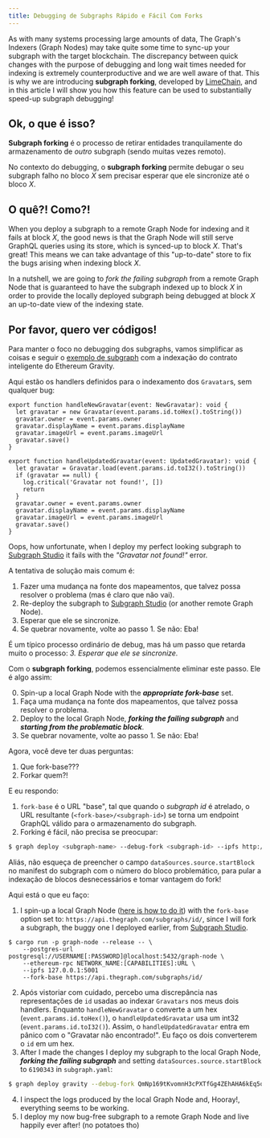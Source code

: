 ```yaml
---
title: Debugging de Subgraphs Rápido e Fácil Com Forks
---
```


As with many systems processing large amounts of data, The Graph's Indexers (Graph Nodes) may take quite some time to sync-up your subgraph with the target blockchain. The discrepancy between quick changes with the purpose of debugging and long wait times needed for indexing is extremely counterproductive and we are well aware of that. This is why we are introducing **subgraph forking**, developed by [LimeChain](https://limechain.tech/), and in this article I will show you how this feature can be used to substantially speed-up subgraph debugging!

## Ok, o que é isso?

**Subgraph forking** é o processo de retirar entidades tranquilamente do armazenamento de _outro_ subgraph (sendo muitas vezes remoto).

No contexto do debugging, o **subgraph forking** permite debugar o seu subgraph falho no bloco _X_ sem precisar esperar que ele sincronize até o bloco _X_.

## O quê?! Como?!

When you deploy a subgraph to a remote Graph Node for indexing and it fails at block _X_, the good news is that the Graph Node will still serve GraphQL queries using its store, which is synced-up to block _X_. That's great! This means we can take advantage of this "up-to-date" store to fix the bugs arising when indexing block _X_.

In a nutshell, we are going to _fork the failing subgraph_ from a remote Graph Node that is guaranteed to have the subgraph indexed up to block _X_ in order to provide the locally deployed subgraph being debugged at block _X_ an up-to-date view of the indexing state.

## Por favor, quero ver códigos!

Para manter o foco no debugging dos subgraphs, vamos simplificar as coisas e seguir o [exemplo de subgraph](https://github.com/graphprotocol/graph-tooling/tree/main/examples/ethereum-gravatar) com a indexação do contrato inteligente do Ethereum Gravity.

Aqui estão os handlers definidos para o indexamento dos `Gravatar`s, sem qualquer bug:

```tsx
export function handleNewGravatar(event: NewGravatar): void {
  let gravatar = new Gravatar(event.params.id.toHex().toString())
  gravatar.owner = event.params.owner
  gravatar.displayName = event.params.displayName
  gravatar.imageUrl = event.params.imageUrl
  gravatar.save()
}

export function handleUpdatedGravatar(event: UpdatedGravatar): void {
  let gravatar = Gravatar.load(event.params.id.toI32().toString())
  if (gravatar == null) {
    log.critical('Gravatar not found!', [])
    return
  }
  gravatar.owner = event.params.owner
  gravatar.displayName = event.params.displayName
  gravatar.imageUrl = event.params.imageUrl
  gravatar.save()
}
```

Oops, how unfortunate, when I deploy my perfect looking subgraph to [Subgraph Studio](https://thegraph.com/studio/) it fails with the _"Gravatar not found!"_ error.

A tentativa de solução mais comum é:

1. Fazer uma mudança na fonte dos mapeamentos, que talvez possa resolver o problema (mas é claro que não vai).
2. Re-deploy the subgraph to [Subgraph Studio](https://thegraph.com/studio/) (or another remote Graph Node).
3. Esperar que ele se sincronize.
4. Se quebrar novamente, volte ao passo 1. Se não: Eba!

É um típico processo ordinário de debug, mas há um passo que retarda muito o processo: _3. Esperar que ele se sincronize._

Com o **subgraph forking**, podemos essencialmente eliminar este passo. Ele é algo assim:

0. Spin-up a local Graph Node with the **_appropriate fork-base_** set.
1. Faça uma mudança na fonte dos mapeamentos, que talvez possa resolver o problema.
2. Deploy to the local Graph Node, **_forking the failing subgraph_** and **_starting from the problematic block_**.
3. Se quebrar novamente, volte ao passo 1. Se não: Eba!

Agora, você deve ter duas perguntas:

1. Que fork-base???
2. Forkar quem?!

E eu respondo:

1. `fork-base` é o URL "base", tal que quando o _subgraph id_ é atrelado, o URL resultante (`<fork-base>/<subgraph-id>`) se torna um endpoint GraphQL válido para o armazenamento do subgraph.
2. Forking é fácil, não precisa se preocupar:

```bash
$ graph deploy <subgraph-name> --debug-fork <subgraph-id> --ipfs http://localhost:5001 --node http://localhost:8020
```

Aliás, não esqueça de preencher o campo `dataSources.source.startBlock` no manifest do subgraph com o número do bloco problemático, para pular a indexação de blocos desnecessários e tomar vantagem do fork!

Aqui está o que eu faço:

1. I spin-up a local Graph Node ([here is how to do it](https://github.com/graphprotocol/graph-node#running-a-local-graph-node)) with the `fork-base` option set to: `https://api.thegraph.com/subgraphs/id/`, since I will fork a subgraph, the buggy one I deployed earlier, from [Subgraph Studio](https://thegraph.com/studio/).

```
$ cargo run -p graph-node --release -- \
    --postgres-url postgresql://USERNAME[:PASSWORD]@localhost:5432/graph-node \
    --ethereum-rpc NETWORK_NAME:[CAPABILITIES]:URL \
    --ipfs 127.0.0.1:5001
    --fork-base https://api.thegraph.com/subgraphs/id/
```

2. Após vistoriar com cuidado, percebo uma discrepância nas representações de `id` usadas ao indexar `Gravatars` nos meus dois handlers. Enquanto `handleNewGravatar` o converte a um hex (`event.params.id.toHex()`), o `handleUpdatedGravatar` usa um int32 (`event.params.id.toI32()`). Assim, o `handleUpdatedGravatar` entra em pânico com o "Gravatar não encontrado!". Eu faço os dois converterem o `id` em um hex.
3. After I made the changes I deploy my subgraph to the local Graph Node, **_forking the failing subgraph_** and setting `dataSources.source.startBlock` to `6190343` in `subgraph.yaml`:

```bash
$ graph deploy gravity --debug-fork QmNp169tKvomnH3cPXTfGg4ZEhAHA6kEq5oy1XDqAxqHmW --ipfs http://localhost:5001 --node http://localhost:8020
```

4. I inspect the logs produced by the local Graph Node and, Hooray!, everything seems to be working.
5. I deploy my now bug-free subgraph to a remote Graph Node and live happily ever after! (no potatoes tho)
